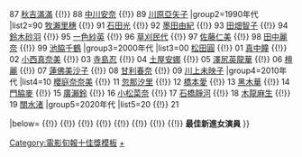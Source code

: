 {{Navbox
|name=電影旬報十佳獎最佳新進女演員
|state=collapsed
|title=[[電影旬報|電影旬報十佳獎]]最佳新進女演員
|basestyle=background-color:#FFBF00
|group1=1980年代
|list1=86 [[齊藤由貴]] {{!}} 87 [[Monday滿滿|秋吉滿滿]] {{!}} 88 [[中川安奈]] {{!}} 89 [[川原亞矢子]]
|group2=1990年代
|list2=90 [[牧瀨里穗]] {{!}} 91 [[石田光]] {{!}} 92 [[墨田由紀]] {{!}} 93 [[田畑智子]] {{!}} 94 [[鈴木砂羽]] {{!}} 95 [[一色紗英]] {{!}} 96 [[草刈民代]] {{!}} 97 [[佐藤仁美]] {{!}} 98 [[田中麗奈 (演員)|田中麗奈]] {{!}} 99 [[池脇千鶴]]
|group3=2000年代
|list3=00 [[松田圓]] {{!}} 01 [[東風万智子|真中瞳]] {{!}} 02 [[小西真奈美]] {{!}} 03 [[寺岛忍|寺島忍]] {{!}} 04 [[土屋安娜]] {{!}} 05 [[澤尻英龍華]] {{!}} 06 [[檀麗]] {{!}} 07 [[蓮佛美沙子]] {{!}} 08 [[甘利春奈]] {{!}} 09 [[川上未映子]]
|group4=2010年代
|list4=10 [[櫻庭奈奈美]] {{!}} 11 [[忽那汐里]] {{!}} 12 [[橋本愛]] {{!}} 13 [[黑木華]] {{!}} 14 [[門脇麥]] {{!}} 15 [[廣瀨鈴]] {{!}} 16 [[小松菜奈]] {{!}} 17 [[石橋靜河]] {{!}} 18 [[木龍麻生]] {{!}} 19 [[關水渚]]
|group5=2020年代
|list5=20 {{link-ja|莫托拉世理奈|モトーラ世理奈}} {{!}} 21 {{link-ja|河合優實|河合優実}}

|below=[[:Template:電影旬報十佳獎最佳外語片|{{white|最佳外語片}}]] {{!}}  [[:Template:電影旬報十佳獎最佳日本影片|{{white|最佳日本影片}}]] {{!}} [[:Template:電影旬報十佳獎最佳日本電影導演|{{white|最佳日本電影導演}}]] {{!}} [[:Template:電影旬報十佳獎最佳男主角|{{white|最佳男主角}}]] {{!}} [[:Template:電影旬報十佳獎最佳女主角|{{white|最佳女主角}}]] {{!}} [[:Template:電影旬報十佳獎最佳男配角|{{white|最佳男配角}}]] {{!}} [[:Template:電影旬報十佳獎最佳女配角|{{white|最佳女配角}}]] {{!}} [[:Template:電影旬報十佳獎最佳新進男演員|{{white|最佳新進男演員}}]] {{!}} '''最佳新進女演員'''
}}<noinclude>
{{collapsible option}}
[[Category:電影旬報十佳獎模板]]
[[Category:電影旬報十佳獎最佳新進女演員得主|+]]
</noinclude>